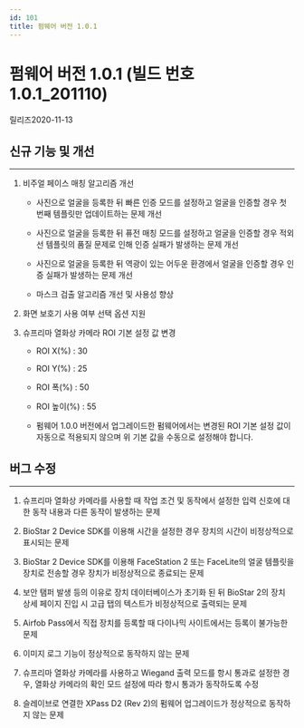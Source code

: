 ```yaml
---
id: 101
title: 펌웨어 버전 1.0.1
---
```


# 펌웨어 버전 1.0.1 (빌드 번호 1.0.1_201110)

릴리즈<Separator/>2020-11-13

## 신규 기능 및 개선

---

1. 비주얼 페이스 매칭 알고리즘 개선

    - 사진으로 얼굴을 등록한 뒤 빠른 인증 모드를 설정하고 얼굴을 인증할 경우 첫 번째 템플릿만 업데이트하는 문제 개선

    - 사진으로 얼굴을 등록한 뒤 퓨전 매칭 모드를 설정하고 얼굴을 인증할 경우 적외선 템플릿의 품질 문제로 인해 인증 실패가 발생하는 문제 개선

    - 사진으로 얼굴을 등록한 뒤 역광이 있는 어두운 환경에서 얼굴을 인증할 경우 인증 실패가 발생하는 문제 개선

    - 마스크 검출 알고리즘 개선 및 사용성 향상

1. 화면 보호기 사용 여부 선택 옵션 지원

1. 슈프리마 열화상 카메라 ROI 기본 설정 값 변경

    - ROI X(%) : 30

    - ROI Y(%) : 25

    - ROI 폭(%) : 50

    - ROI 높이(%) : 55

    - 펌웨어 1.0.0 버전에서 업그레이드한 펌웨어에서는 변경된 ROI 기본 설정 값이 자동으로 적용되지 않으며 위 기본 값을 수동으로 설정해야 합니다.

## 버그 수정

---

<BugLists>

1. 슈프리마 열화상 카메라를 사용할 때 작업 조건 및 동작에서 설정한 입력 신호에 대한 동작 내용과 다른 동작이 발생하는 문제

1. BioStar 2 Device SDK를 이용해 시간을 설정한 경우 장치의 시간이 비정상적으로 표시되는 문제

1. BioStar 2 Device SDK를 이용해 FaceStation 2 또는 FaceLite의 얼굴 템플릿을 장치로 전송할 경우 장치가 비정상적으로 종료되는 문제

1. 보안 탬퍼 발생 등의 이유로 장치 데이터베이스가 초기화 된 뒤 BioStar 2의 장치 상세 페이지 진입 시 고급 탭의 텍스트가 비정상적으로 출력되는 문제

1. Airfob Pass에서 직접 장치를 등록할 때 다이나믹 사이트에서는 등록이 불가능한 문제

1. 이미지 로그 기능이 정상적으로 동작하지 않는 문제

1. 슈프리마 열화상 카메라를 사용하고 Wiegand 출력 모드를 항시 통과로 설정한 경우, 열화상 카메라의 확인 모드 설정에 따라 항시 통과가 동작하도록 수정

1. 슬레이브로 연결한 XPass D2 (Rev 2)의 펌웨어 업그레이드가 정상적으로 동작하지 않는 문제

</BugLists>